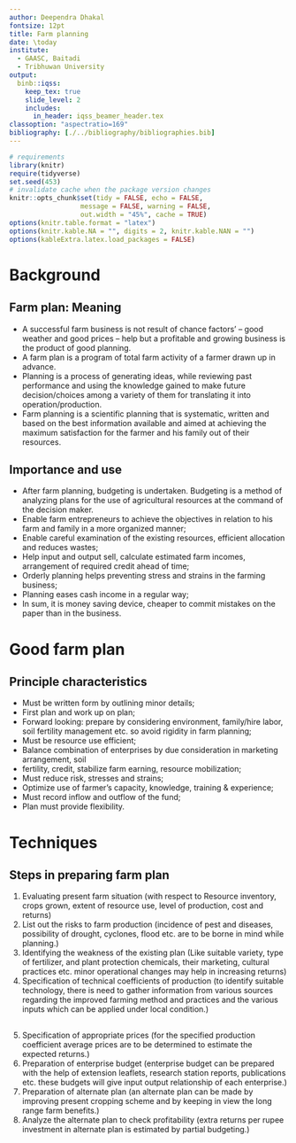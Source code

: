 ```yaml
---
author: Deependra Dhakal
fontsize: 12pt
title: Farm planning
date: \today
institute:
  - GAASC, Baitadi
  - Tribhuwan University 
output: 
  binb::iqss:
    keep_tex: true
    slide_level: 2
    includes:
      in_header: iqss_beamer_header.tex
classoption: "aspectratio=169"
bibliography: [./../bibliography/bibliographies.bib]
---
```


```r
# requirements
library(knitr)
require(tidyverse)
set.seed(453)
# invalidate cache when the package version changes
knitr::opts_chunk$set(tidy = FALSE, echo = FALSE, 
                  message = FALSE, warning = FALSE,
                  out.width = "45%", cache = TRUE)
options(knitr.table.format = "latex")
options(knitr.kable.NA = "", digits = 2, knitr.kable.NAN = "")
options(kableExtra.latex.load_packages = FALSE)

```

# Background

## Farm plan: Meaning

- A successful farm business is not result of chance factors' -- good weather and good prices -- help but a profitable and growing business is the product of good planning. 
- A farm plan is a program of total farm activity of a farmer drawn up in advance. 
- Planning is a process of generating ideas, while reviewing past performance and using the knowledge gained to make future decision/choices among a variety of them for translating it into operation/production. 
- Farm planning is a scientific planning that is systematic, written and based on the best information available and aimed at achieving the maximum satisfaction for the farmer and his family out of their resources.

## Importance and use

- After farm planning, budgeting is undertaken. Budgeting is a method of analyzing plans for the use of agricultural resources at the command of the decision maker. 
- Enable farm entrepreneurs to achieve the objectives in relation to his farm and family in a more organized manner;
- Enable careful examination of the existing resources, efficient allocation and reduces wastes;
- Help input and output sell, calculate estimated farm incomes, arrangement of required credit ahead of time;
- Orderly planning helps preventing stress and strains in the farming business;
- Planning eases cash income in a regular way;
- In sum, it is money saving device, cheaper to commit mistakes on the paper than in the
business.

# Good farm plan

## Principle characteristics

- Must be written form by outlining minor details;
- First plan and work up on plan;
- Forward looking: prepare by considering environment, family/hire labor, soil fertility management etc. so avoid rigidity in farm planning;
- Must be resource use efficient;
- Balance combination of enterprises by due consideration in marketing arrangement, soil
- fertility, credit, stabilize farm earning, resource mobilization;
- Must reduce risk, stresses and strains;
- Optimize use of farmer's capacity, knowledge, training & experience;
- Must record inflow and outflow of the fund;
- Plan must provide flexibility.

# Techniques

## Steps in preparing farm plan

1. Evaluating present farm situation (with respect to Resource inventory, crops grown, extent of resource use, level of production, cost and returns)
2. List out the risks to farm production (incidence of pest and diseases, possibility of drought, cyclones, flood etc. are to be borne in mind while planning.)
3. Identifying the weakness of the existing plan (Like suitable variety, type of fertilizer, and plant protection chemicals, their marketing, cultural practices etc. minor operational changes may help in increasing returns)
4. Specification of technical coefficients of production (to identify suitable technology, there is need to gather information from various sources regarding the improved farming method and practices and the various inputs which can be applied under local condition.) 

##

5. Specification of appropriate prices (for the specified production coefficient average prices are to be determined to estimate the expected returns.)
6. Preparation of enterprise budget (enterprise budget can be prepared with the help of extension leaflets, research station reports, publications etc. these budgets will give input output relationship of each enterprise.)
7. Preparation of alternate plan (an alternate plan can be made by improving present cropping scheme and by keeping in view the long range farm benefits.)
8. Analyze the alternate plan to check profitability (extra returns per rupee investment in alternate plan is estimated by partial budgeting.)
